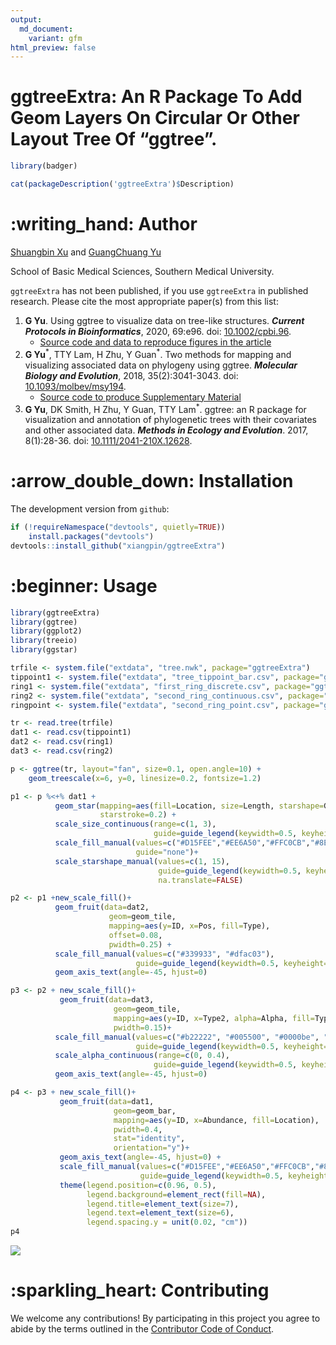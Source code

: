 ```yaml
---
output: 
  md_document:
    variant: gfm
html_preview: false
---
```


<!-- README.md is generated from README.Rmd. Please edit that file -->

# ggtreeExtra: An R Package To Add Geom Layers On Circular Or Other Layout Tree Of "ggtree".

```r
library(badger)
```

```r
cat(packageDescription('ggtreeExtra')$Description)
```

# :writing_hand: Author

[Shuangbin Xu](https://github.com/xiangpin) and [GuangChuang Yu](https://guangchuangyu.github.io)

School of Basic Medical Sciences, Southern Medical University.

`ggtreeExtra` has not been published, if you use `ggtreeExtra` in published research. Please cite the most appropriate paper(s) from this list:

1. __G Yu__. Using ggtree to visualize data on tree-like structures. __*Current Protocols in Bioinformatics*__, 2020, 69:e96. doi: [10.1002/cpbi.96](https://doi.org/10.1002/cpbi.96).
   - [Source code and data to reproduce figures in the article](https://github.com/GuangchuangYu/ggtree-current-protocols)
2. __G Yu__^\*^, TTY Lam, H Zhu, Y Guan^\*^. Two methods for mapping and visualizing associated data on phylogeny using ggtree. __*Molecular Biology and Evolution*__, 2018, 35(2):3041-3043. 
   doi: [10.1093/molbev/msy194](https://doi.org/10.1093/molbev/msy194).
   - [Source code to produce Supplementary Material](https://github.com/GuangchuangYu/plotting_tree_with_data)
3. __G Yu__, DK Smith, H Zhu, Y Guan, TTY Lam^\*^. ggtree: an R package for visualization and annotation of phylogenetic trees with their covariates and 
   other associated data. __*Methods in Ecology and Evolution*__. 2017, 8(1):28-36. 
   doi: [10.1111/2041-210X.12628](https://doi.org/10.1111/2041-210X.12628).

# :arrow_double_down: Installation

The development version from `github`:

```r
if (!requireNamespace("devtools", quietly=TRUE))
    install.packages("devtools")
devtools::install_github("xiangpin/ggtreeExtra")
```

# :beginner: Usage

```r
library(ggtreeExtra)
library(ggtree)
library(ggplot2)
library(treeio)
library(ggstar)

trfile <- system.file("extdata", "tree.nwk", package="ggtreeExtra")
tippoint1 <- system.file("extdata", "tree_tippoint_bar.csv", package="ggtreeExtra")
ring1 <- system.file("extdata", "first_ring_discrete.csv", package="ggtreeExtra")
ring2 <- system.file("extdata", "second_ring_continuous.csv", package="ggtreeExtra")
ringpoint <- system.file("extdata", "second_ring_point.csv", package="ggtreeExtra")

tr <- read.tree(trfile)
dat1 <- read.csv(tippoint1)
dat2 <- read.csv(ring1)
dat3 <- read.csv(ring2)

p <- ggtree(tr, layout="fan", size=0.1, open.angle=10) + 
    geom_treescale(x=6, y=0, linesize=0.2, fontsize=1.2)

p1 <- p %<+% dat1 + 
          geom_star(mapping=aes(fill=Location, size=Length, starshape=Group),
                    starstroke=0.2) +
          scale_size_continuous(range=c(1, 3),
                                guide=guide_legend(keywidth=0.5, keyheight=0.5, override.aes=list(starshape=15), order=2)) +
          scale_fill_manual(values=c("#D15FEE","#EE6A50","#FFC0CB","#8E8E38","#9ACD32","#006400","#8B4513"),
                            guide="none")+
          scale_starshape_manual(values=c(1, 15),
                                 guide=guide_legend(keywidth=0.5, keyheight=0.5, order=1),
                                 na.translate=FALSE)

p2 <- p1 +new_scale_fill()+ 
          geom_fruit(data=dat2,
                      geom=geom_tile,
                      mapping=aes(y=ID, x=Pos, fill=Type),
                      offset=0.08,
                      pwidth=0.25) +
          scale_fill_manual(values=c("#339933", "#dfac03"),
                            guide=guide_legend(keywidth=0.5, keyheight=0.5, order=3)) +
          geom_axis_text(angle=-45, hjust=0)

p3 <- p2 + new_scale_fill()+
           geom_fruit(data=dat3,
                       geom=geom_tile,
                       mapping=aes(y=ID, x=Type2, alpha=Alpha, fill=Type2),
                       pwidth=0.15)+
          scale_fill_manual(values=c("#b22222", "#005500", "#0000be", "#9f1f9f"),
                            guide=guide_legend(keywidth=0.5, keyheight=0.5, order=4)) +
          scale_alpha_continuous(range=c(0, 0.4),
                                guide=guide_legend(keywidth=0.5, keyheight=0.5, order=5)) +
          geom_axis_text(angle=-45, hjust=0)

p4 <- p3 + new_scale_fill()+
           geom_fruit(data=dat1,
                       geom=geom_bar,
                       mapping=aes(y=ID, x=Abundance, fill=Location),
                       pwidth=0.4,
                       stat="identity",
                       orientation="y")+
           geom_axis_text(angle=-45, hjust=0) +
           scale_fill_manual(values=c("#D15FEE","#EE6A50","#FFC0CB","#8E8E38","#9ACD32","#006400","#8B4513"),
                             guide=guide_legend(keywidth=0.5, keyheight=0.5, order=6)) +
           theme(legend.position=c(0.96, 0.5),
                 legend.background=element_rect(fill=NA),
                 legend.title=element_text(size=7),
                 legend.text=element_text(size=6),
                 legend.spacing.y = unit(0.02, "cm"))
p4
```

<img src="inst/extdata/fig1.png" style="display: block; margin: auto;" />

# :sparkling_heart: Contributing

We welcome any contributions! By participating in this project you agree to abide
by the terms outlined in the [Contributor Code of Conduct](CONDUCT.md).
